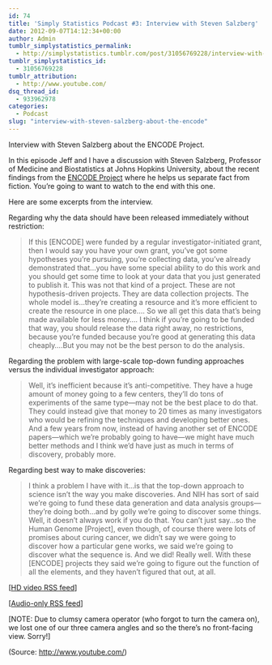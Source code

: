 ```yaml
---
id: 74
title: 'Simply Statistics Podcast #3: Interview with Steven Salzberg'
date: 2012-09-07T14:12:34+00:00
author: Admin
tumblr_simplystatistics_permalink:
  - http://simplystatistics.tumblr.com/post/31056769228/interview-with-steven-salzberg-about-the-encode
tumblr_simplystatistics_id:
  - 31056769228
tumblr_attribution:
  - http://www.youtube.com/
dsq_thread_id:
  - 933962978
categories:
  - Podcast
slug: "interview-with-steven-salzberg-about-the-encode"
---
```

Interview with Steven Salzberg about the ENCODE Project.

In this episode Jeff and I have a discussion with Steven Salzberg, Professor of Medicine and Biostatistics at Johns Hopkins University, about the recent findings from the <a href="http://www.genome.gov/10005107" target="_blank">ENCODE Project</a> where he helps us separate fact from fiction. You’re going to want to watch to the end with this one.

Here are some excerpts from the interview.

Regarding why the data should have been released immediately without restriction:

> If this [ENCODE] were funded by a regular investigator-initiated grant, then I would say you have your own grant, you’ve got some hypotheses you’re pursuing, you’re collecting data, you’ve already demonstrated that…you have some special ability to do this work and you should get some time to look at your data that you just generated to publish it. This was not that kind of a project. These are not hypothesis-driven projects. They are data collection projects. The whole model is…they’re creating a resource and it’s more efficient to create the resource in one place…. So we all get this data that’s being made available for less money…. I think if you’re going to be funded that way, you should release the data right away, no restrictions, because you’re funded because you’re good at generating this data cheaply….But you may not be the best person to do the analysis.

Regarding the problem with large-scale top-down funding approaches versus the individual investigator approach:

> Well, it’s inefficient because it’s anti-competitive. They have a huge amount of money going to a few centers, they’ll do tons of experiments of the same type—may not be the best place to do that. They could instead give that money to 20 times as many investigators who would be refining the techniques and developing better ones. And a few years from now, instead of having another set of ENCODE papers—which we’re probably going to have—we might have much better methods and I think we’d have just as much in terms of discovery, probably more.

Regarding best way to make discoveries:

> I think a problem I have with it…is that the top-down approach to science isn’t the way you make discoveries. And NIH has sort of said we’re going to fund these data generation and data analysis groups—they’re doing both…and by golly we’re going to discover some things. Well, it doesn’t always work if you do that. You can’t just say…so the Human Genome [Project], even though, of course there were lots of promises about curing cancer, we didn’t say we were going to discover how a particular gene works, we said we’re going to discover what the sequence is. And we did! Really well. With these [ENCODE] projects they said we’re going to figure out the function of all the elements, and they haven’t figured that out, at all.

[<a href="http://www.biostat.jhsph.edu/~rpeng/podcast/simplystatistics_HDvideo.xml" target="_blank">HD video RSS feed</a>]

[<a href="http://www.biostat.jhsph.edu/~rpeng/podcast/simplystatistics_audio.xml" target="_blank">Audio-only RSS feed</a>]

[NOTE: Due to clumsy camera operator (who forgot to turn the camera on), we lost one of our three camera angles and so the there’s no front-facing view. Sorry!]

<div class="attribution">
  (<span>Source:</span> <a href="http://www.youtube.com/">http://www.youtube.com/</a>)
</div>
